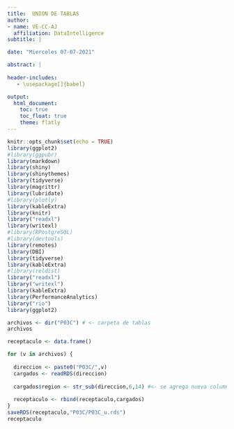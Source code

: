 ```yaml
---
title:  UNION DE TABLAS 
author:
- name: VE-CC-AJ
  affiliation: DataIntelligence
subtitle: | 

date: "Miercoles 07-07-2021"

abstract: |
    
header-includes:
   - \usepackage[]{babel}

output:
  html_document:
    toc: true
    toc_float: true
    theme: flatly
---
```

```r
knitr::opts_chunk$set(echo = TRUE)
library(ggplot2)
#library(ggpubr)
library(markdown)
library(shiny)
library(shinythemes)
library(tidyverse)
library(magrittr)
library(lubridate)
#library(plotly)
library(kableExtra)
library(knitr)
library("readxl")
library(writexl)
#library(RPostgreSQL)
#library(devtools)
library(remotes)
library(DBI)
library(tidyverse)
library(kableExtra)
#library(reldist)
library("readxl")
library("writexl")
library(kableExtra)
library(PerformanceAnalytics)
library("rio")
library(ggplot2)
```


 
```r
archivos <- dir("P03C") # <- carpeta de tablas
archivos
```


```r
receptaculo <- data.frame()

for (v in archivos) {
  
  direccion <- paste0("P03C/",v)
  cargados <- readRDS(direccion)
  
  cargados$region <- str_sub(direccion,6,14) #<- se agrega nueva columna con la region correspondiente de cada tabla( la region se estrae del nombre de la tabla)
  
  receptaculo <- rbind(receptaculo,cargados)
}
saveRDS(receptaculo,"P03C/P03C_u.rds")
receptaculo
```




 
 
 
 
 
 
 
 
 
 
 
 
 
 
 
 
 
 
 
 
 
 
 
 
 
 
 
 
 
 
 
 
 
 
 
 
 
